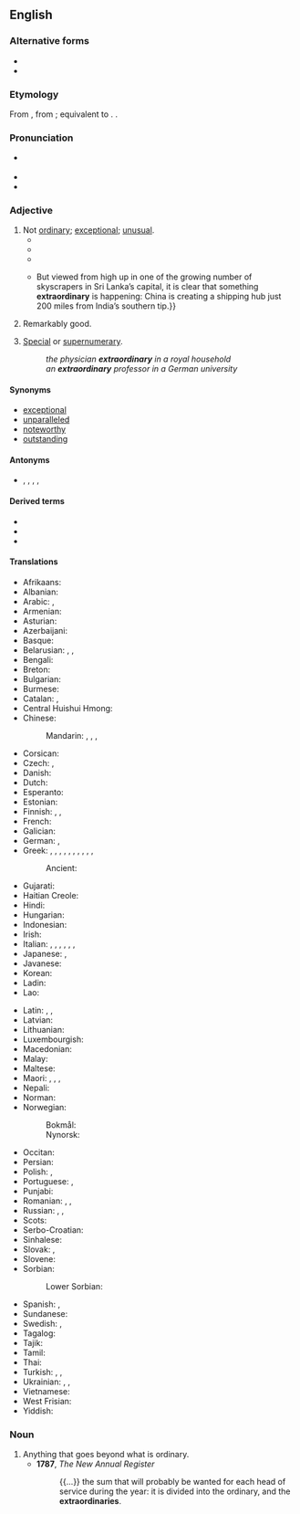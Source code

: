 {{also|extra-ordinary|extraördinary}}
==English==

===Alternative forms===
* {{alter|en|extra-ordinary}}
* {{alter|en|extraördinary||rare}}

===Etymology===
From {{der|en|la|extrāōrdinārius}}, from {{m|la|[[extrā]] [[ōrdinem]]||outside the order}}; equivalent to {{prefix|en|extra|ordinary}}. {{doublet|en|extraordinaire}}.

===Pronunciation===
* {{a|UK}} {{IPA|en|/ɪksˈtɹɔː(ɹ)dɪnəɹi/|/ɪksˈtɹɔː(ɹ)dɪnɹi/|/ˌɛkstɹəˈɔː(ɹ)dɪnəɹi/|/ˌɛkstɹəˈɔː(ɹ)dɪnɹi/}}
* {{audio|en|en-us-extraordinary.ogg|Audio (US)}}
* {{hyphenation|en|ex|tra(|)or|di|na|ry}}

===Adjective===
{{en-adj}}

# Not [[ordinary]]; [[exceptional]]; [[unusual]].
#* {{quote-book|en|passage=Everybody knew I was an '''extraordinary''' person. When I was born my beard was three feet long.|title=[[S:As Far as Thought Can Reach: A.D. 31,920/§ ii|Back to Methuselah]]|author=G. B. Shaw|year=1921}}
#* {{quote-book|en|passage=The Houses may meet in '''extraordinary''' sessions at the request of the Government, of the Permanent Deputation or of the overall majority of members of either of the two Houses. '''Extraordinary''' sessions must be convened with a specific agenda and shall be adjourned once this has been dealt with.|title=[[S:Spanish Constitution of 1978/Part III|Spanish Constitution of 1978]]|year=1978}}
#* {{quote-journal|en|date=October 23, 2011|author=Tom Fordyce|work=BBC Sport
|title=[http://news.bbc.co.uk/sport2/hi/rugby_union/15405316.stm 2011 Rugby World Cup final: New Zealand 8-7 France]
|passage=Tony Woodcock's early try and a penalty from fourth-choice fly-half Stephen Donald were enough to see the All Blacks home in an '''extraordinary''' match that defied all pre-match predictions.}}
#* {{quote-journal|en|date=2013-06-08|volume=407|issue=8839|page=52|magazine={{w|The Economist}}
|title=[http://www.economist.com/news/international/21579039-chinas-growing-empire-ports-abroad-mainly-about-trade-not-aggression-new-masters The new masters and commanders]
|passage=From the ground, Colombo’s port does not look like much. {{...}} But viewed from high up in one of the growing number of skyscrapers in Sri Lanka’s capital, it is clear that something '''extraordinary''' is happening: China is creating a shipping hub just 200 miles from India’s southern tip.}}
# Remarkably good.
#: {{ux|en|an '''extraordinary''' poet}}
# [[special|Special]] or [[supernumerary]].
#: ''the physician '''extraordinary''' in a royal household''
#: ''an '''extraordinary''' professor in a German university''

====Synonyms====
* [[exceptional]]
* [[unparalleled]]
* [[noteworthy]]
* [[outstanding]]

====Antonyms====
* {{l|en|everyday}}, {{l|en|normal}}, {{l|en|ordinary}}, {{l|en|regular}}, {{l|en|usual}}

====Derived terms====
* {{l|en|extraordinary optical transmission}}
* {{l|en|extraordinary professor}}
* {{l|en|extraordinary rendition}}

====Translations====
{{trans-top|not ordinary}}
* Afrikaans: {{t|af|buitengewoon}}
* Albanian: {{t|sq|i jashtëzakonshëm}}
* Arabic: {{t|ar|اِسْتِثْنَائِيّ}}, {{t|ar|عادي|alt=غَيْرُ عَادِيّ}}
* Armenian: {{t|hy|արտասովոր|sc=Armn}}
* Asturian: {{t|ast|estraordinariu}}
* Azerbaijani: {{t|az|fövqəladə}}
* Basque: {{t|eu|apartekoak}}
* Belarusian: {{t|be|незвыча́йны}}, {{t|be|надзвыча́йны}}, {{t|be|экстраардына́рны}}
* Bengali: {{t+|bn|অলৌকিক}}
* Breton: {{t+|br|dreistordinal}}
* Bulgarian: {{t+|bg|необикновен|sc=Cyrl}}
* Burmese: {{t|my|ထူးခြားသော}}
* Catalan: {{t+|ca|extraordinari}}, {{t|ca|descomunal}}
* Central Huishui Hmong: {{t|hmc|txawv tshaj plaw}}
* Chinese:
*: Mandarin: {{t+|cmn|非凡|tr=fēifán|sc=Hani}}, {{t+|cmn|了不起|tr=liǎobuqǐ|sc=Hani}}, {{t+|cmn|出眾|sc=Hani}}, {{t+|cmn|出众|tr=chūzhòng|sc=Hani}}
* Corsican: {{t|co|straordinariu}}
* Czech: {{t+|cs|neobyčejný}}, {{t+|cs|mimořádný}} {{qualifier|of session}}
* Danish: {{t|da|ekstraordinær}}
* Dutch: {{t+|nl|buitengewoon}}
* Esperanto: {{t|eo|eksterordinara}}
* Estonian: {{t|et|erakordne}}
* Finnish: {{t+|fi|erikoinen}}, {{t+|fi|kummallinen}}, {{t+|fi|epätavallinen}}
* French: {{t+|fr|extraordinaire}}
* Galician: {{t|gl|extraordinario}}
* German: {{t+|de|außerordentlich}}, {{t+|de|außergewöhnlich}}
* Greek: {{t+|el|ασυνήθιστος}}, {{t+|el|εξαιρετικός}}, {{t+|el|εξαίρετος}}, {{t+|el|υπέροχος}}, {{t+|el|απίστευτος}}, {{t+|el|αξιοσημείωτος}}, {{t+|el|έκτακτος}}, {{t+|el|εκπληκτικός}}, {{t+|el|φαινομενικός}}, {{t+|el|αναπάντεχος}}, {{t+|el|ανεξαίρετος}}
*: Ancient: {{t|grc|ἐξαίσιος}}
* Gujarati: {{t|gu|અસાધારણ}}
* Haitian Creole: {{t|ht|ekstraòdinè}}
* Hindi: {{t+|hi|असाधारण}}
* Hungarian: {{t+|hu|rendkívüli}}
* Indonesian: {{t|id|luar biasa}}
* Irish: {{t|ga|urghnách}}
* Italian: {{t+|it|straordinario|m}}, {{t+|it|straordinaria|f}}, {{t+|it|eccezionale}}, {{t+|it|fantastico}}, {{t+|it|impareggiabile}}, {{t+|it|ineguagliabile}}, {{t|it|fuori dal comune}}
* Japanese: {{t+|ja|並外れる|alt=並外れた|tr=namihazureta|sc=Jpan}}, {{t+|ja|非凡|alt=非凡な|tr=hibon na|sc=Jpan}}
* Javanese: {{t|jv|srengenge katon padhang}}
* Korean: {{t|ko|특별한}}
* Ladin: {{t|lld|straurdener}}
* Lao: {{t|lo|ຊຸມສະໄຫມວິ|tr=sum sa haim wi}}
{{trans-mid}}
* Latin: {{t|la|extraordinarius}}, {{t|la|insolitus}}, {{t+|la|eximus}}
* Latvian: {{t|lv|ārkārtas}}
* Lithuanian: {{t|lt|nepaprastas}}
* Luxembourgish: {{t|lb|ausseruerdentlech}}
* Macedonian: {{t|mk|вонредна}}
* Malay: {{t|ms|luar biasa}}
* Maltese: {{t|mt|straordinarja}}
* Maori: {{t|mi|autaia}}, {{t|mi|whakaharahara}}, {{t|mi|haraki}}, {{t|mi|korokē}}
* Nepali: {{t+|ne|असाधारण}}
* Norman: {{t|nrf|extraordinnaithe}}
* Norwegian:
*: Bokmål: {{t|nb|ekstraordinær}}
*: Nynorsk: {{t|nn|ekstraordinær}}
* Occitan: {{t+|oc|extraordinari}}
* Persian: {{t-needed|fa}}
* Polish: {{t+|pl|niezwykły}}, {{t+|pl|nadzwyczajny}}
* Portuguese: {{t+|pt|extraordinário}}, {{t|pt|extraordinária}}
* Punjabi: {{t+|pa|ਅਸਧਾਰਨ}}
* Romanian: {{t+|ro|extraordinar}}, {{t|ro|ieșit din comun|m|n}}, {{t+|ro|neobișnuit|m|n}}
* Russian: {{t+|ru|необы́чный}}, {{t+|ru|необыча́йный}}, {{t+|ru|экстраордина́рный}}
* Scots: {{t|sco|byordinar}}
* Serbo-Croatian: {{t+|sh|izvanredno}}
* Sinhalese: {{t|si|අත්යසාමාන්ය ය}}
* Slovak: {{t|sk|neobyčajný}}, {{t|sk|mimoriadny}}
* Slovene: {{t|sl|izredna}}
* Sorbian:
*: Lower Sorbian: {{t|dsb|wósebny}}
* Spanish: {{t+|es|extraordinario}}, {{t+|es|descomunal}}
* Sundanese: {{t|su|anu rongkah}}
* Swedish: {{t+|sv|extraordinär}}, {{t+|sv|utomordentlig}}
* Tagalog: {{t|tl|pambihira}}
* Tajik: {{t|tg|ғайринавбатии}}
* Tamil: {{t|ta|அசாதாரண}}
* Thai: {{t+|th|วิสามัญ|tr=wis̄āmạỵ}}
* Turkish: {{t+|tr|fevkalade}}, {{t+|tr|olağanüstü}}, {{t+|tr|harikulade}}
* Ukrainian: {{t|uk|незвича́йний}}, {{t|uk|надзвича́йний}}, {{t|uk|екстраордина́рний}}
* Vietnamese: {{t+|vi|phi thường}}
* West Frisian: {{t|fy|bûtengewoan}}
* Yiddish: {{t|yi|ויסערגעוויינלעך}}
{{trans-bottom}}

===Noun===
{{en-noun}}

# Anything that goes beyond what is ordinary.
#* '''1787''', ''The New Annual Register''
#*: {{...}} the sum that will probably be wanted for each head of service during the year: it is divided into the ordinary, and the '''extraordinaries'''.